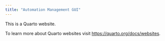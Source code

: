 ```yaml
---
title: "Automation Management GUI"
---
```


This is a Quarto website.

To learn more about Quarto websites visit <https://quarto.org/docs/websites>.
